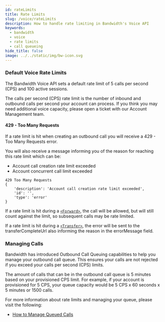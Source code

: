 ```yaml
---
id: rateLimits
title: Rate Limits
slug: /voice/rateLimits
description: How to handle rate limiting in Bandwidth's Voice API
keywords:
  - bandwidth
  - voice
  - rate limits
  - call queueing
hide_title: false
image: ../../static/img/bw-icon.svg
---
```


### Default Voice Rate Limits

The Bandwidth Voice API sets a default rate limit of 5 calls per second (CPS) and 100 active sessions.

The calls per second (CPS) rate limit is the number of inbound and outbound calls per second your account can process. If you think you may need additional voice capacity, please open a ticket with our Account Management team.

#### 429 - Too Many Requests

If a rate limit is hit when creating an outbound call you will receive a 429 - Too Many Requests error.

You will also receive a message informing you of the reason for reaching this rate limit which can be:
- Account call creation rate limit exceeded
- Account concurrent call limit exceeded

```
429 Too Many Requests
{
    'description': 'Account call creation rate limit exceeded',
    'id': '',
    'type': 'error'
}
```

If a rate limit is hit during a [`<Forward>`](/docs/voice/bxml/forward), the call will be allowed, but will still count against the limit, so subsequent calls may be rate limited.

If a rate limit is hit during a [`<Transfer>`](/docs/voice/bxml/transfer), the error will be sent to the transferCompleteUrl also informing the reason in the errorMessage field.

### Managing Calls

Bandwidth has introduced Outbound Call Queuing capabilities to help you manage your outbound call queue. This ensures your calls are not rejected if you exceed your calls per second (CPS) limits.

The amount of calls that can be in the outbound call queue is 5 minutes based on your provisioned CPS limit. For example, if your account is provisioned for 5 CPS, your queue capacity would be 5 CPS x 60 seconds x 5 minutes or 1500 calls.

For more information about rate limits and managing your queue, please visit the following:
- [How to Manage Queued Calls](/docs/voice/guides/callQueueing)


